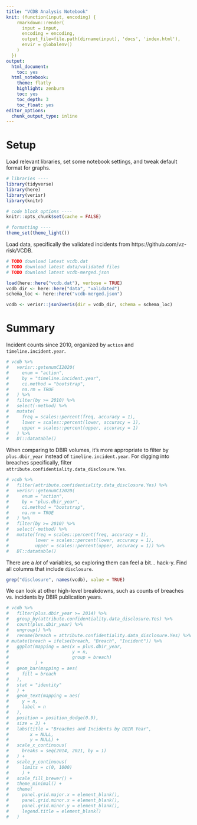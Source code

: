 ```yaml
---
title: "VCDB Analysis Notebook"
knit: (function(input, encoding) {
    rmarkdown::render(
      input = input,
      encoding = encoding,
      output_file=file.path(dirname(input), 'docs', 'index.html'),
      envir = globalenv()
    )
  })
output:
  html_document:
    toc: yes
  html_notebook:
    theme: flatly
    highlight: zenburn
    toc: yes
    toc_depth: 3
    toc_float: yes
editor_options:
  chunk_output_type: inline
---
```


# Setup

Load relevant libraries, set some notebook settings, and tweak default format for graphs.

```r
# libraries ----
library(tidyverse)
library(here)
library(verisr)
library(knitr)

# code block options ----
knitr::opts_chunk$set(cache = FALSE)

# formatting ----
theme_set(theme_light())
```

Load data, specifically the validated incidents from https://github.com/vz-risk/VCDB.

```r
# TODO download latest vcdb.dat
# TODO download latest data/validated files
# TODO download latest vcdb-merged.json

load(here::here("vcdb.dat"), verbose = TRUE)
vcdb_dir <- here::here("data", "validated")
schema_loc <- here::here("vcdb-merged.json")

vcdb <- verisr::json2veris(dir = vcdb_dir, schema = schema_loc)
```

# Summary

Incident counts since 2010, organized by `action` and `timeline.incident.year`.

```r
# vcdb %>%
#   verisr::getenumCI2020(
#     enum = "action",
#     by = "timeline.incident.year",
#     ci.method = "bootstrap",
#     na.rm = TRUE
#   ) %>%
#   filter(by >= 2010) %>%
#   select(-method) %>%
#   mutate(
#     freq = scales::percent(freq, accuracy = 1),
#     lower = scales::percent(lower, accuracy = 1),
#     upper = scales::percent(upper, accuracy = 1)
#   ) %>%
#   DT::datatable()
```

When comparing to DBIR volumes, it's more appropriate to filter by `plus.dbir_year` instead of `timeline.incident.year`. For digging into breaches specifically, filter `attribute.confidentiality.data_disclosure.Yes`.

```r
# vcdb %>% 
#   filter(attribute.confidentiality.data_disclosure.Yes) %>% 
#   verisr::getenumCI2020(
#     enum = "action",
#     by = "plus.dbir_year",
#     ci.method = "bootstrap",
#     na.rm = TRUE
#   ) %>% 
#   filter(by >= 2010) %>% 
#   select(-method) %>% 
#   mutate(freq = scales::percent(freq, accuracy = 1),
#          lower = scales::percent(lower, accuracy = 1),
#          upper = scales::percent(upper, accuracy = 1)) %>%
#   DT::datatable()
```

There are a *lot* of variables, so exploring them can feel a bit... hack-y. Find all columns that include `disclosure`.

```r
grep("disclosure", names(vcdb), value = TRUE)
```

We can look at other high-level breakdowns, such as counts of breaches vs. incidents by DBIR publication years.

```r
# vcdb %>%
#   filter(plus.dbir_year >= 2014) %>% 
#   group_by(attribute.confidentiality.data_disclosure.Yes) %>%
#   count(plus.dbir_year) %>%
#   ungroup() %>%
#   rename(breach = attribute.confidentiality.data_disclosure.Yes) %>% 
# mutate(breach = ifelse(breach, "Breach", "Incident")) %>%
#   ggplot(mapping = aes(x = plus.dbir_year,
#                        y = n,
#                        group = breach)
#          ) +
#   geom_bar(mapping = aes(
#     fill = breach
#   ),
#   stat = "identity"
#   ) +
#   geom_text(mapping = aes(
#     y = n,
#     label = n
#   ),
#   position = position_dodge(0.9),
#   size = 3) +
#   labs(title = "Breaches and Incidents by DBIR Year", 
#        x = NULL, 
#        y = NULL) +
#   scale_x_continuous(
#     breaks = seq(2014, 2021, by = 1)
#   ) +
#   scale_y_continuous(
#     limits = c(0, 1000)
#     ) +
#   scale_fill_brewer() +
#   theme_minimal() +
#   theme(
#     panel.grid.major.x = element_blank(),
#     panel.grid.minor.x = element_blank(),
#     panel.grid.minor.y = element_blank(),
#     legend.title = element_blank()
#   )
```


